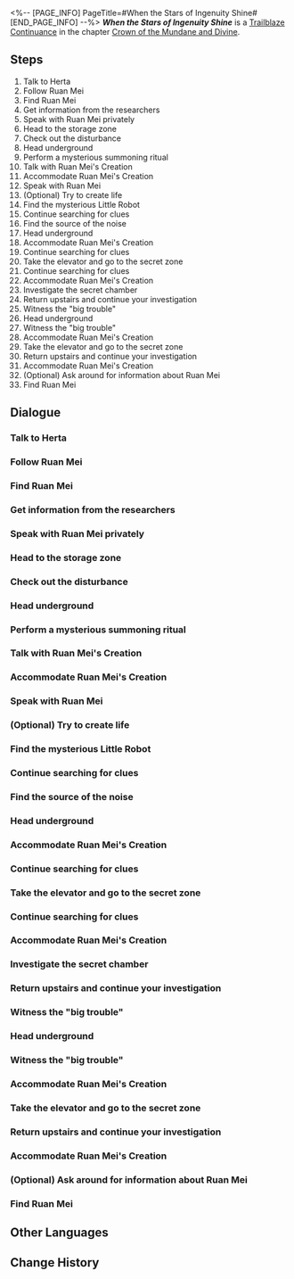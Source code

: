 <%-- [PAGE_INFO]
PageTitle=#When the Stars of Ingenuity Shine#
[END_PAGE_INFO] --%>
{{Stub|Dialogue.}}
{{Mission Infobox
|id            = 2001001
|title         = 
|image         = Mission When the Stars of Ingenuity Shine.png{{subst:void|<!--$UPLOAD:<<SpriteOutput/Chronicle/2001001.png>-<Mission When the Stars of Ingenuity Shine.png>-<Fate's Atlas Images>>-->}}
|type          = Trailblaze Continuance
|event_name    = 
|chapter       = Crown of the Mundane and Divine
|requirements  = [[Trailblaze Mission]] ''[[Silent Galaxy]]'' completed
|summary       = Herta, Ruan Mei, and Screwllum have actually met on the space station. During this unprecedented time period, you secretly assist Ruan Mei in recovering the "little lifeform" roaming around the station and uncovering her greater secrets...<br />As everything concludes, memories of your time with Ruan Mei become blurred. When you look back at her... all you can remember is the aroma of her hair.
|characters    = Trailblazer
|startLocation = [[Herta Space Station]] - [[Master Control Zone]]
|world         = Herta Space Station
|area          = Master Control Zone
|prev          = 
|next          = Mundane Troubles
|rewards       = Trailblaze EXP*1,100; Stellar Jade*110; Traveler's Guide*12; Refined Aether*8; Lost Crystal*8; Snack Life (Profile Picture)*1 { text = Snack Life }; Credit*140,000
}}
'''''When the Stars of Ingenuity Shine''''' is a [[Trailblaze Continuance]] in the chapter [[Crown of the Mundane and Divine]].

==Steps==
# Talk to Herta
# Follow Ruan Mei
# Find Ruan Mei
# Get information from the researchers
# Speak with Ruan Mei privately
# Head to the storage zone
# Check out the disturbance
# Head underground
# Perform a mysterious summoning ritual
# Talk with Ruan Mei's Creation
# Accommodate Ruan Mei's Creation
# Speak with Ruan Mei
# (Optional) Try to create life
# Find the mysterious Little Robot
# Continue searching for clues
# Find the source of the noise
# Head underground
# Accommodate Ruan Mei's Creation
# Continue searching for clues
# Take the elevator and go to the secret zone
# Continue searching for clues
# Accommodate Ruan Mei's Creation
# Investigate the secret chamber
# Return upstairs and continue your investigation
# Witness the "big trouble"
# Head underground
# Witness the "big trouble"
# Accommodate Ruan Mei's Creation
# Take the elevator and go to the secret zone
# Return upstairs and continue your investigation
# Accommodate Ruan Mei's Creation
# (Optional) Ask around for information about Ruan Mei
# Find Ruan Mei

<!--
==Gameplay Notes==

--><!--
==Trial Character==

-->
==Dialogue==
{{Stub Dialogue}}
{{Dialogue End}}

===Talk to Herta===
{{Mission Description|type=continuance|location=Master Control Zone|update|As the Simulated Universe receives another update, the space station remains bustling with activity. This time, several prominent figures from the Genius Society have all arrived at the space station! You receive a message from Herta, who informs you that Ruan Mei has also arrived at the space station. It's time to go meet her...}}
{{Dialogue Start}}
:{{tx}}
{{Dialogue End}}

===Follow Ruan Mei===
{{Mission Description|type=continuance|location=Supply Zone|update|The space station has been bustling with activity lately. With the latest update to the Simulated Universe and the gathering of prominent figures from the Genius Society, everyone seems to have their own agenda. You can't help but feel that there might be some unexpected events on the horizon. <br />Ruan Mei's demeanor strikes you as peculiar, and she appears to have something to tell you...}}
{{Dialogue Start}}
:{{tx}}
{{Dialogue End}}

===Find Ruan Mei===
{{Mission Description|type=continuance|location=Supply Zone|update|The space station has been bustling with activity lately. With the latest update to the Simulated Universe and the gathering of prominent figures from the Genius Society, everyone seems to have their own agenda. You can't help but feel that there might be some unexpected events on the horizon. <br />You don't know Ruan Mei's exact location, so you have to look for her...}}
{{Dialogue Start}}
:{{tx}}
{{Dialogue End}}

===Get information from the researchers===
{{Mission Description|type=continuance|location=Master Control Zone|update|Ruan Mei, the master nurturer of life, asks you to recover the "little lifeforms" that are running amok on the space station. She even goes so far as to feed you an "Anti-Truth Serum" to ensure you don't reveal this matter.<br />What could she be thinking?}}
{{Dialogue Start}}
:{{tx}}
{{Dialogue End}}

===Speak with Ruan Mei privately===
{{Mission Description|type=continuance|location=Supply Zone|update|The space station has been bustling with activity lately. With the latest update to the Simulated Universe and the gathering of prominent figures from the Genius Society, everyone seems to have their own agenda. You can't help but feel that there might be some unexpected events on the horizon. <br />Ruan Mei's demeanor strikes you as peculiar, and she appears to have something to tell you...}}
{{Dialogue Start}}
:{{tx}}
{{Dialogue End}}

===Head to the storage zone===
{{Mission Description|type=continuance|location=Storage Zone|update|Ruan Mei, the master nurturer of life, asks you to recover the "little lifeforms" that are running amok on the space station. She even goes so far as to feed you an "Anti-Truth Serum" to ensure you don't reveal this matter.<br />What could she be thinking?}}
{{Dialogue Start}}
:{{tx}}
{{Dialogue End}}

===Check out the disturbance===
{{Dialogue Start}}
:{{tx}}
{{Dialogue End}}

===Head underground===
{{Mission Description|type=continuance|location=Seclusion Zone|update|The space station has a secret zone? This might just be something not even most the researchers know about. You investigate alone, and find the space filled with many incredible objects...}}
{{Dialogue Start}}
:{{tx}}
{{Dialogue End}}

===Perform a mysterious summoning ritual===
{{Mission Description|type=continuance|location=Storage Zone|update|Ruan Mei, the master nurturer of life, asks you to recover the "little lifeforms" that are running amok on the space station. She even goes so far as to feed you an "Anti-Truth Serum" to ensure you don't reveal this matter.<br />What could she be thinking?}}
{{Dialogue Start}}
:{{tx}}
{{Dialogue End}}

===Talk with Ruan Mei's Creation===
{{Mission Description|type=continuance|location=Storage Zone|update|Ruan Mei's "life creations" are actually pastries with a life of their own! They have even developed their own "emotions," "thoughts," and "will"...<br />Now you have to find a way to recover them.}}
{{Dialogue Start}}
:{{tx}}
{{Dialogue End}}

===Accommodate Ruan Mei's Creation===
{{Dialogue Start}}
:{{tx}}
{{Dialogue End}}

===Speak with Ruan Mei===
{{Mission Description|type=continuance|location=Herta's Office|update|Ruan Mei's "life creations" are actually pastries with a life of their own! They have even developed their own "emotions," "thoughts," and "will"...<br />You've done well, but it seems Ruan Mei has new requests...}}
{{Dialogue Start}}
:{{tx}}
{{Dialogue End}}

===(Optional) Try to create life===
{{Mission Description|type=continuance|location=Storage Zone|update|Ruan Mei, the master nurturer of life, asks you to recover the "little lifeforms" that are running amok on the space station. She even goes so far as to feed you an "Anti-Truth Serum" to ensure you don't reveal this matter.<br />What could she be thinking?}}
{{Dialogue Start}}
:{{tx}}
{{Dialogue End}}

===Find the mysterious Little Robot===
{{Mission Description|type=continuance|location=Seclusion Zone|update|The space station has a secret zone? This might just be something not even most the researchers know about. You investigate alone, and find the space filled with many incredible objects...}}
{{Dialogue Start}}
:{{tx}}
{{Dialogue End}}

===Continue searching for clues===
{{Dialogue Start}}
:{{tx}}
{{Dialogue End}}

===Find the source of the noise===
{{Dialogue Start}}
:{{tx}}
{{Dialogue End}}

===Head underground===
{{Dialogue Start}}
:{{tx}}
{{Dialogue End}}

===Accommodate Ruan Mei's Creation===
{{Dialogue Start}}
:{{tx}}
{{Dialogue End}}

===Continue searching for clues===
{{Dialogue Start}}
:{{tx}}
{{Dialogue End}}

===Take the elevator and go to the secret zone===
{{Mission Description|type=continuance|location=Seclusion Zone|update|The space station has a secret zone? This might just be something not even most the researchers know about. Now you need to investigate alone...}}
{{Dialogue Start}}
:{{tx}}
{{Dialogue End}}

===Continue searching for clues===
{{Mission Description|type=continuance|location=Seclusion Zone|update|The space station has a secret zone? This might just be something not even most the researchers know about. You investigate alone, and find the space filled with many incredible objects...}}
{{Dialogue Start}}
:{{tx}}
{{Dialogue End}}

===Accommodate Ruan Mei's Creation===
{{Dialogue Start}}
:{{tx}}
{{Dialogue End}}

===Investigate the secret chamber===
{{Dialogue Start}}
:{{tx}}
{{Dialogue End}}

===Return upstairs and continue your investigation===
{{Dialogue Start}}
:{{tx}}
{{Dialogue End}}

===Witness the "big trouble"===
{{Mission Description|type=continuance|location=Seclusion Zone|update|A man masked by a strange plaster sculpture appears in front of you and pointed out Ruan Mei's lies. Her ambitions are far greater than they appear to be! ...<br />The thing she's cultivating... what is it, exactly?}}
{{Dialogue Start}}
:{{tx}}
{{Dialogue End}}

===Head underground===
{{Mission Description|type=continuance|location=Herta's Office|update|The space station has a secret zone? This might just be something not even most the researchers know about. You investigate alone, and find the space filled with many incredible objects...}}
{{Dialogue Start}}
:{{tx}}
{{Dialogue End}}

===Witness the "big trouble"===
{{Mission Description|type=continuance|location=Seclusion Zone|update|A man masked by a strange plaster sculpture appears in front of you and pointed out Ruan Mei's lies. Her ambitions are far greater than they appear to be! ...<br />The thing she's cultivating... what is it, exactly?}}
{{Dialogue Start}}
:{{tx}}
{{Dialogue End}}

===Accommodate Ruan Mei's Creation===
{{Mission Description|type=continuance|location=Seclusion Zone|update|The space station has a secret zone? This might just be something not even most the researchers know about. You investigate alone, and find the space filled with many incredible objects...}}
{{Dialogue Start}}
:{{tx}}
{{Dialogue End}}

===Take the elevator and go to the secret zone===
{{Mission Description|type=continuance|location=Storage Zone|update|The space station has a secret zone? This might just be something not even most the researchers know about. Now you need to investigate alone...}}
{{Dialogue Start}}
:{{tx}}
{{Dialogue End}}

===Return upstairs and continue your investigation===
{{Mission Description|type=continuance|location=Seclusion Zone|update|The space station has a secret zone? This might just be something not even most the researchers know about. You investigate alone, and find the space filled with many incredible objects...}}
{{Dialogue Start}}
:{{tx}}
{{Dialogue End}}

===Accommodate Ruan Mei's Creation===
{{Dialogue Start}}
:{{tx}}
{{Dialogue End}}

===(Optional) Ask around for information about Ruan Mei===
{{Mission Description|type=continuance|location=Storage Zone|update|Ruan Mei, the master nurturer of life, asks you to recover the "little lifeforms" that are running amok on the space station. She even goes so far as to feed you an "Anti-Truth Serum" to ensure you don't reveal this matter.<br />What could she be thinking?}}
{{Dialogue Start}}
:{{tx}}
{{Dialogue End}}

===Find Ruan Mei===
{{Mission Description|type=continuance|location=Supply Zone|update|After this perplexing experience, you feel like you understand Ruan Mei less and less. She treats you with closeness but feeds you the "Anti-Truth Serum," concealing her true research purpose all along. She seems reserved, yet her ambitions are immeasurable... What kind of person is she really?}}
{{Dialogue Start}}
:{{tx}}
{{Dialogue End}}

==Other Languages==
{{Other Languages
|en   = When the Stars of Ingenuity Shine
|zhs  = 天才群星闪耀时
|zht  = 天才群星閃耀時
|ja   = 天才の星の時間
|ko   = 천재의 뭇별이 빛날 때
|es   = Cuando brillan las estrellas del ingenio
|fr   = Alors que brillent les étoiles de l'ingéniosité
|ru   = Гори, гори, моя звезда гениальности
|th   = เมื่อหมู่ดาวแห่งอัจฉริยะเปล่งประกาย
|vi   = Khi Thiên Tài Tề Tựu Giữa Ngân Hà
|de   = Wenn die Sterne des Einfallsreichtums leuchten
|id   = Saat Bintang-Bintang Jenius Bersinar
|pt   = Quando as Estrelas da Engenhosidade Brilham
}}

==Change History==
{{Change History|1.6}}
